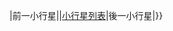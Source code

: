{{serial|width={{#if:{{{3|}}}|{{{3}}}|auto}}|前一小行星|{{{1}}}|[[小行星列表]]|後一小行星|{{{2}}}}}<noinclude>{{Documentation}}</noinclude>